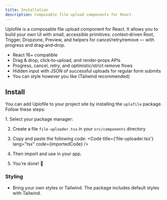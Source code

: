 ```yaml
---
title: Installation
description: Composable file upload components for React.
---
```



Uplofile is a composable file upload component for React. It allows you to build your own UI with small, accessible primitives: context‑driven Root, Trigger, Dropzone, Preview, and helpers for cancel/retry/remove — with progress and drag‑and‑drop.

- React 16+ compatible
- Drag & drop, click‑to‑upload, and render‑props APIs
- Progress, cancel, retry, and optimistic/strict remove flows
- Hidden input with JSON of successful uploads for regular form submits
- You can style however you like (Tailwind recommended)


## Install

You can add Uplofile to your project site by installing the `uplofile` package. Follow these steps:


<Steps>
1. Select your package manager:
    <PackageManager pkg="astro" exec="add uplofile" />

2. Create a file `file-uploader.tsx` in your `src/components` directory

3. Copy and paste the following code:
    <Code title={'file-uploader.tsx'} lang="tsx" code={importedCode} />

4. Then import and use in your app.

5. You're done! 🎉
</Steps>

### Styling

- Bring your own styles or Tailwind. The package includes default styles with Tailwind.